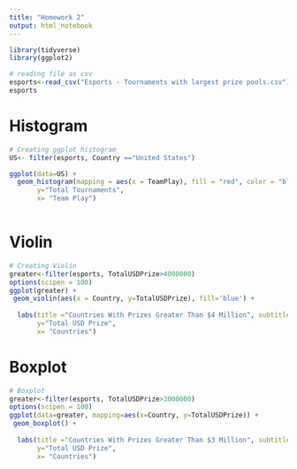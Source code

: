 ---
title: "Homework 2"
output: html_notebook
---

```{r}
library(tidyverse)
library(ggplot2)
```
```{r}
# reading file as csv
esports<-read_csv("Esports - Tournaments with largest prize pools.csv")
esports
```

# Histogram
```{r}
# Creating ggplot histogram 
US<- filter(esports, Country =="United States")

ggplot(data=US) + 
  geom_histogram(mapping = aes(x = TeamPlay), fill = "red", color = "black", bins = 15) + labs(title ="Tournaments Held in the United States",
       y="Total Tournaments",
       x= "Team Play") 
 
```

# Violin 
```{r}
# Creating Violin
greater<-filter(esports, TotalUSDPrize>4000000)
options(scipen = 100)
ggplot(greater) +
 geom_violin(aes(x = Country, y=TotalUSDPrize), fill='blue') +
  
  labs(title ="Countries With Prizes Greater Than $4 Million", subtitle="Countries vs. Total Prize",
       y="Total USD Prize",
       x= "Countries") 

```

# Boxplot

```{r}
# Boxplot
greater<-filter(esports, TotalUSDPrize>3000000)
options(scipen = 100)
ggplot(data=greater, mapping=aes(x=Country, y=TotalUSDPrize)) +
 geom_boxplot() +
  
  labs(title ="Countries With Prizes Greater Than $3 Million", subtitle="Countries vs. Total Prize",
       y="Total USD Prize",
       x= "Countries") 
```
